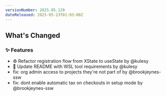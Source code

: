 ```yaml
---
versionNumber: 2025.05.120
dateReleased: 2025-05-23T01:03:08Z
---
```




## What's Changed
### ✨ Features
* ♻️ Refactor registration flow from XState to useState by @kulesy
* 📝 Update README with WSL tool requirements by @kulesy
* fix: org admin access to projects they're not part of by @brookjeynes-ssw
* fix: dont enable automatic tax on checkouts in setup mode by @brookjeynes-ssw



